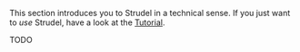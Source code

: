 This section introduces you to Strudel in a technical sense. If you just want to _use_ Strudel, have a look at the [Tutorial](/learn/getting-started).

TODO
